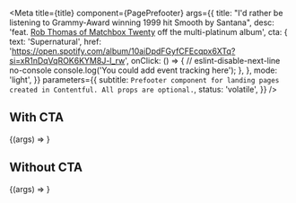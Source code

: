 
<Meta
  title={title}
  component={PagePrefooter}
  args={{
    title:
      "I'd rather be listening to Grammy-Award winning 1999 hit Smooth by Santana",
    desc:
      'feat. [Rob Thomas of Matchbox Twenty](https://en.wikipedia.org/wiki/Rob_Thomas_(musician)) off the multi-platinum album',
    cta: {
      text: 'Supernatural',
      href:
        'https://open.spotify.com/album/10aiDpdFGyfCFEcqpx6XTq?si=xR1nDqVqROK6KYM8J-l_rw',
      onClick: () => {
        // eslint-disable-next-line no-console
        console.log('You could add event tracking here');
      },
    },
    mode: 'light',
  }}
  parameters={{
    subtitle: `Prefooter component for landing pages created in Contentful. All props are optional.`,
    status: 'volatile',
  }}
/>

## With CTA

<Canvas>
  <Story name="With CTA">{(args) => <PagePrefooter {...args} />}</Story>
</Canvas>

<Props story="With CTA" />

## Without CTA

<Canvas>
  <Story name="Without CTA">
    {(args) => <PagePrefooter {...args} cta={undefined} />}
  </Story>
</Canvas>
